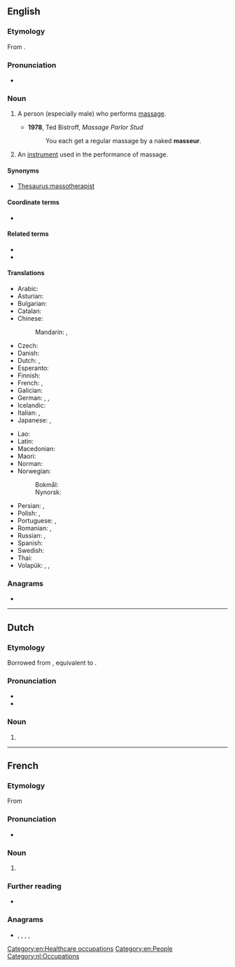{{also|Masseur}}
==English==

===Etymology===
From {{etyl|fr|en}} {{m|fr|masseur}}.

===Pronunciation===
* {{a|US}} {{IPA|/məˈsuːɹ/|/məˈsɚ/|lang=en}}

===Noun===
{{head|en|noun|plural|masseurs|feminine|masseuse}}

# {{lb|en|massage}} A person (especially male) who performs [[massage]].
#* '''1978''', Ted Bistroff, ''Massage Parlor Stud''
#*: You each get a regular massage by a naked '''masseur'''.
# An [[instrument]] used in the performance of massage. <!--Webster 1913 supplement-->

====Synonyms====
* [[Thesaurus:massotherapist]]

====Coordinate terms====
* {{l|en|masseuse}}

====Related terms====
* {{l|en|massage}}
* {{l|en|masseuse}}

====Translations====
{{trans-top|a person who performs massage}}
* Arabic: {{t|ar|مُدَلِّك|m}}
* Asturian: {{t|ast|masaxista|m|f}}
* Bulgarian: {{t+|bg|масажист|m|tr=masažíst|sc=Cyrl}}
* Catalan: {{t|ca|massatgista|m|f}}
* Chinese:
*: Mandarin: {{t+|cmn|按摩師|sc=Hani}}, {{t+|cmn|按摩师|tr=ànmóshī|sc=Hani}}
* Czech: {{t+|cs|masér|m}}
* Danish: {{t+|da|massør|c}}
* Dutch: {{t+|nl|masseur|m}}, {{t+|nl|masseuse|f}}
* Esperanto: {{t|eo|masaĝisto}}
* Finnish: {{t+|fi|hieroja}}
* French: {{t+|fr|masseur|m}}, {{t+|fr|masseuse|f}}
* Galician: {{t|gl|masaxista|m|f}}
* German: {{t+|de|Masseur|m}}, {{t+|de|Masseurin|f}}, {{t+|de|Masseuse|f}} {{qualifier|dated feminine form or sexual connotation}}
* Icelandic: {{t|is|nuddari|m}}
* Italian: {{t+|it|massaggiatore|m}}, {{t|it|massaggiatrice|f}}
* Japanese: {{t|ja|マッサージ師|tr=massāji-shi|sc=Jpan}}, {{t+|ja|按摩|tr=あんま, anma|sc=Jpan}}
{{trans-mid}}
* Lao: {{t|lo|ຫມໍນວດ}}
* Latin: {{t|la|trāctātor|m}}
* Macedonian: {{t|mk|масер|m|tr=máser}}
* Maori: {{t|mi|kaikōmuru}}
* Norman: {{t|nrf|masseux|m}}
* Norwegian:
*: Bokmål: {{t|nb|massør|m}}
*: Nynorsk: {{t|nn|massør|m}}
* Persian: {{t+|fa|ماساژور|tr=mâsâžor|sc=fa-Arab}}, {{t+|fa|ماسور|tr=mâsor|sc=fa-Arab}} {{qualifier|male or female, rare}}
* Polish: {{t+|pl|masażysta|m}}, {{t+|pl|masażystka|f}}
* Portuguese: {{t+|pt|massagista|m|f}}, {{t|pt|massageador|m}}
* Romanian: {{t+|ro|maseur|m}}, {{t|ro|maseuză|f}}
* Russian: {{t+|ru|массажи́ст|m}}, {{t+|ru|массажи́стка|f}}
* Spanish: {{t+|es|masajista|m|f}}
* Swedish: {{t+|sv|massör|c}}
* Thai: {{t|th|หมอนวด}}
* Volapük: {{qualifier|♂♀}} {{t|vo|masetan}}, {{qualifier|♂}} {{t|vo|himasetan}}, {{qualifier|♀}} {{t|vo|jimasetan}}
{{trans-bottom}}

===Anagrams===
* {{anagrams|en|a=aemrssu|Erasmus|Mausers|Semraus|amusers|assumer}}

[[Category:en:Healthcare occupations]]
[[Category:en:People]]

----

==Dutch==

===Etymology===
Borrowed from {{bor|nl|fr|masseur}}, equivalent to {{af|nl|masseren|-eur}}.

===Pronunciation===
* {{audio|Nl-masseur.ogg|Audio|lang=nl}}
* {{hyphenation|mas|seur|lang=nl}}

===Noun===
{{nl-noun|m|-s|masseurtje|f=masseuse}}

# {{l|en|masseur}}

[[Category:nl:Occupations]]

----

==French==

===Etymology===
From {{suffix|fr|masser|eur}}

===Pronunciation===
* {{IPA|/masœʁ/|lang=fr}}

===Noun===
{{fr-noun|m|f=masseuse}}

# {{lb|fr|massage}} {{l|en|masseur}}

===Further reading===
* {{R:TLFi}}

===Anagrams===
* {{l|fr|assumer}}, {{l|fr|mesuras}}, {{l|fr|murasse}}, {{l|fr|museras}}, {{l|fr|résumas}}